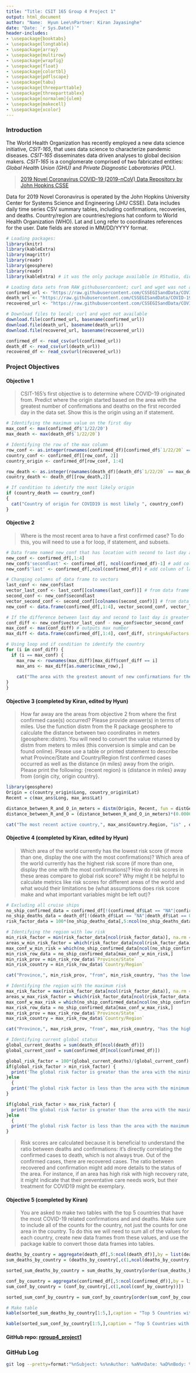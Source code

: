 ```yaml
---
title: "Title: CSIT 165 Group 4 Project 1"
output: html_document
author: "Name:  Hyun Lee\nPartner: Kiran Jayasinghe"
date: "Date: `r Sys.Date()`"
header-includes:
- \usepackage{booktabs}
- \usepackage{longtable}
- \usepackage{array}
- \usepackage{multirow}
- \usepackage{wrapfig}
- \usepackage{float}
- \usepackage{colortbl}
- \usepackage{pdflscape}
- \usepackage{tabu}
- \usepackage{threeparttable}
- \usepackage{threeparttablex}
- \usepackage[normalem]{ulem}
- \usepackage{makecell}
- \usepackage{xcolor}
---
```


### Introduction
The World Health Organization has recently employed a new data science initiative, *CSIT-165*, that uses data science to characterize pandemic diseases.
*CSIT-165* disseminates data driven analyses to global decision makers.
*CSIT-165* is a conglomerate comprised of two fabricated entities: *Global Health Union (GHU)* and *Private Diagnostic Laboratories (PDL)*. 

> [2019 Novel Coronavirus COVID-19 (2019-nCoV) Data Repository by John Hopkins CSSE](https://github.com/CSSEGISandData/COVID-19/tree/master/csse_covid_19_data/csse_covid_19_time_series)

Data for 2019 Novel Coronavirus is operated by the John Hopkins University Center for Systems Science and Engineering (JHU CSSE).
Data includes daily time series CSV summary tables, including confirmations, recoveries, and deaths. 
Country/region are countries/regions hat conform to World Health Organization (WHO).
Lat and Long refer to coordinates references for the user. 
Date fields are stored in MM/DD/YYYY format.

```r
# Loading packages:
library(knitr)
library(kableExtra)
library(magrittr)
library(readr)
library(geosphere)
library(readr)
library(kableExtra) # it was the only package available in RStudio, didn't want to install kable

# Loading data sets from RAW githubusercontent; curl and wget was not available
confirmed_url <- "https://raw.githubusercontent.com/CSSEGISandData/COVID-19/master/csse_covid_19_data/csse_covid_19_time_series/time_series_covid19_confirmed_global.csv"
death_url <- "https://raw.githubusercontent.com/CSSEGISandData/COVID-19/master/csse_covid_19_data/csse_covid_19_time_series/time_series_covid19_deaths_global.csv"
recovered_url <- "https://raw.githubusercontent.com/CSSEGISandData/COVID-19/master/csse_covid_19_data/csse_covid_19_time_series/time_series_covid19_recovered_global.csv"

# Download files to local; curl and wget not available
download.file(confirmed_url, basename(confirmed_url))
download.file(death_url, basename(death_url))
download.file(recovered_url, basename(recovered_url))

confirmed_df <- read_csv(url(confirmed_url))
death_df <- read_csv(url(death_url))
recovered_df <- read_csv(url(recovered_url))
```


### Project Objectives

#### Objective 1
> CSIT-165’s first objective is to determine where COVID-19 originated from. Predict where the origin started based on the area with the greatest number of confirmations and deaths on the first recorded day in the data set. Show this is the origin using an if statement.

```r
# Identifying the maximum value on the first day
max_conf <- max(confirmed_df$'1/22/20')
max_death <- max(death_df$`1/22/20`)

# Identifying the row of the max column
row_conf <- as.integer(rownames(confirmed_df)[confirmed_df$`1/22/20` == max_conf])
country_conf <- confirmed_df[[row_conf, 2]]
country_origin <- confirmed_df[row_conf, 1:4]

row_death <- as.integer(rownames(death_df)[death_df$`1/22/20` == max_death])
country_death <- death_df[[row_death,2]]

# If condition to identify the most likely origin
if (country_death == country_conf)
{
  cat("Country of origin for COVID19 is most likely ", country_conf)
}
```

#### Objective 2
> Where is the most recent area to have a first confirmed case? To do this, you will need to use a for loop, if statement, and subsets.

```r
# Data frame named new_conf that has location with second to last day and lasy day
new_conf <- confirmed_df[,1:4]
new_conf$'secondlast' <- confirmed_df[, ncol(confirmed_df)-1] # add column of second to last day
new_conf$'last' <- confirmed_df[,ncol(confirmed_df)] # add column of last day

# Changing columns of data frame to vectors
last_conf <- new_conf$last
vector_last_conf <- last_conf[[colnames(last_conf)]] # from data frame to vector for binary operations
second_conf <- new_conf$secondlast
vector_second_conf <- second_conf[[colnames(second_conf)]] # from data frame to vector for binary operations
new_conf <- data.frame(confirmed_df[,1:4], vector_second_conf, vector_last_conf, stringsAsFactors = FALSE)

# If the difference between last day and second to last day is greater than zero, it indicates a new set of confirmed cases.
conf_diff <- new_conf$vector_last_conf - new_conf$vector_second_conf
max_conf <- max(conf_diff) # outputs max number
max_diff <- data.frame(confirmed_df[,1:4], conf_diff, stringsAsFactors = FALSE) # makes DF for area identification

# Using loop and if condition to identify the country 
for (i in conf_diff) {
  if (i == max_conf) {
    max_row <- rownames(max_diff)[max_diff$conf_diff == i]
    max_ans <- max_diff[as.numeric(max_row),]
    
    cat("The area with the greatest amount of new confirmations for the past two days is ", max_ans$Country.Region)
}
}
```

#### Objective 3 (completed by Kiran, edited by Hyun)
> How far away are the areas from objective 2 from where the first confirmed case(s) occurred? Please provide answer(s) in terms of miles. Use the function distm from the R package geosphere to calculate the distance between two coordinates in meters (geosphere::distm). You will need to convert the value returned by distm from meters to miles (this conversion is simple and can be found online). Please use a table or printed statement to describe what Province/State and Country/Region first confirmed cases occurred as well as the distance (in miles) away from the origin. Please print the following: {recent region} is {distance in miles} away from {origin city, origin country}.

```r
library(geosphere)
Origin = c(country_origin$Long, country_origin$Lat)
Recent = c(max_ans$Long, max_ans$Lat)

distance_between_R_and_O_in_meters = distm(Origin, Recent, fun = distGeo)
distance_between_R_and_O = (distance_between_R_and_O_in_meters)*(0.000621371)

cat("The most recent active country,", max_ans$Country.Region, "is" , distance_between_R_and_O, "meters away from country of origin,", country_origin$`Country/Region`)
```

#### Objective 4 (completed by Kiran, edited by Hyun)
> Which area of the world currently has the lowest risk score (if more than one, display the one with the most confirmations)? Which area of the world currently has the highest risk score (if more than one, display the one with the most confirmations)? How do risk scores in these areas compare to global risk score? Why might it be helpful to calculate metrics like risk scores for different areas of the world and what would their limitations be (what assumptions does risk score make and what important variables might be left out)?

```r
# Excluding all cruise ships
no_ship_confirmed_data = confirmed_df[!(confirmed_df$Lat == "NA"|confirmed_df$Lat == 0 ),]
no_ship_deaths_data = death_df[!(death_df$Lat == "NA"|death_df$Lat == 0),]
risk_factor_data = 100*(no_ship_deaths_data[,5:ncol(no_ship_deaths_data)]/no_ship_confirmed_data[,5:ncol(no_ship_confirmed_data)])

# Identifying the region with low risk
min_risk_factor = min(risk_factor_data[ncol(risk_factor_data)], na.rm = TRUE)
areas_w_min_risk_factor = which(risk_factor_data[ncol(risk_factor_data)] == min(risk_factor_data[ncol(risk_factor_data)], na.rm = TRUE))
max_conf_w_min_risk = which(no_ship_confirmed_data[ncol(no_ship_confirmed_data)] == max(no_ship_confirmed_data[areas_w_min_risk_factor,ncol(no_ship_confirmed_data)]))
min_risk_row_data = no_ship_confirmed_data[max_conf_w_min_risk,]
min_risk_prov = min_risk_row_data$`Province/State`
min_risk_country = min_risk_row_data$`Country/Region`

cat("Province,", min_risk_prov, "from", min_risk_country, "has the lowest risk score of", min_risk_factor, "%.")

# Identifying the region with the maximum risk
max_risk_factor = max(risk_factor_data[ncol(risk_factor_data)], na.rm = TRUE)
areas_w_max_risk_factor = which(risk_factor_data[ncol(risk_factor_data)] == max(risk_factor_data[ncol(risk_factor_data)], na.rm = TRUE))
max_conf_w_max_risk = which(no_ship_confirmed_data[ncol(no_ship_confirmed_data)] == max(no_ship_confirmed_data[areas_w_max_risk_factor,ncol(no_ship_confirmed_data)]))
max_risk_row_data = no_ship_confirmed_data[max_conf_w_max_risk,]
max_risk_prov = max_risk_row_data$`Province/State`
max_risk_country = max_risk_row_data$`Country/Region`

cat("Province,", max_risk_prov, "from", max_risk_country, "has the highest risk score with", max_risk_factor, "%.")

# Identifying current global status 
global_current_deaths = sum(death_df[ncol(death_df)])
global_current_conf = sum(confirmed_df[ncol(confirmed_df)])

global_risk_factor = 100*(global_current_deaths)/(global_current_conf)
if(global_risk_factor > min_risk_factor) {
  print('The global risk factor is greater than the area with the minimum risk factor.')
}else
  {
  print('The global risk factor is less than the area with the minimum risk factor.')
}

if(global_risk_factor > max_risk_factor) {
  print('The global risk factor is greater than the area with the maximum risk factor.')
}else
  {
  print('The global risk factor is less than the area with the maximum risk factor.')
}
```
> Risk scores are calculated because it is beneficial to understand the ratio between deaths and confirmations: it's directly correlating the confirmed cases to death, which is not always true. 
Out of the confirmed cases, there are recovered cases. The ratio between recovered and confirmation might add more details to the status of the area. For instance, if an area has high risk with high recovery rate, it might indicate that their preventative care needs work, but their treatment for COVID19 might be exemplary. 

#### Objective 5 (completed by Kiran)
> You are asked to make two tables with the top 5 countries that have the most COVID-19 related confirmations and and deaths. Make sure to include all of the counts for the country, not just the counts for one area in the country. To do this we will need to sum all of the values for each country, create new data frames from these values, and use the package kable to convert those data frames into tables.

```r
deaths_by_country = aggregate(death_df[,5:ncol(death_df)],by = list(death_df$`Country/Region`),FUN = sum, na.rm = TRUE)
sum_deaths_by_country = (deaths_by_country[,c(1,ncol(deaths_by_country))])

sorted_sum_deaths_by_country = sum_deaths_by_country[order(sum_deaths_by_country[,2], decreasing = TRUE),]

conf_by_country = aggregate(confirmed_df[,5:ncol(confirmed_df)],by = list(confirmed_df$`Country/Region`),FUN = sum, na.rm = TRUE)
sum_conf_by_country = (conf_by_country[,c(1,ncol(conf_by_country))])

sorted_sum_conf_by_country = sum_conf_by_country[order(sum_conf_by_country[,2], decreasing = TRUE),]

# Make table
kable(sorted_sum_deaths_by_country[1:5,],caption = "Top 5 Countries with Covid-Related Deaths", row.names = FALSE, col.names = c("Country","Total Deaths"))

kable(sorted_sum_conf_by_country[1:5,],caption = "Top 5 Countries with Covid Cases", row.names = FALSE, col.names = c("Country","Total Cases"))
```

#### GitHub repo: [rgroup4_project1](https://github.com/unleel/rgroup4_project1)
### GitHub Log
```bash
git log --pretty=format:"%nSubject: %s%nAuthor: %aN%nDate: %aD%nBody: %b"
```
